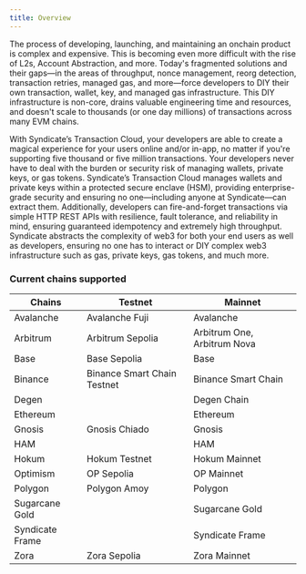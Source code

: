 ```yaml
---
title: Overview
---
```


The process of developing, launching, and maintaining an onchain product is complex and expensive. This is becoming even more difficult with the rise of L2s, Account Abstraction, and more. Today's fragmented solutions and their gaps—in the areas of throughput, nonce management, reorg detection, transaction retries, managed gas, and more—force developers to DIY their own transaction, wallet, key, and managed gas infrastructure. This DIY infrastructure is non-core, drains valuable engineering time and resources, and doesn't scale to thousands (or one day millions) of transactions across many EVM chains.

With Syndicate’s Transaction Cloud, your developers are able to create a magical experience for your users online and/or in-app, no matter if you're supporting five thousand or five million transactions. Your developers never have to deal with the burden or security risk of managing wallets, private keys, or gas tokens. Syndicate’s Transaction Cloud manages wallets and private keys within a protected secure enclave (HSM), providing enterprise-grade security and ensuring no one—including anyone at Syndicate—can extract them. Additionally, developers can fire-and-forget transactions via simple HTTP REST APIs with resilience, fault tolerance, and reliability in mind, ensuring guaranteed idempotency and extremely high throughput. Syndicate abstracts the complexity of web3 for both your end users as well as developers, ensuring no one has to interact or DIY complex web3 infrastructure such as gas, private keys, gas tokens, and much more.

### Current chains supported

| Chains          | Testnet                     | Mainnet                     |
| --------------- | --------------------------- | --------------------------- |
| Avalanche       | Avalanche Fuji              | Avalanche                   |
| Arbitrum        | Arbitrum Sepolia            | Arbitrum One, Arbitrum Nova |
| Base            | Base Sepolia                | Base                        |
| Binance         | Binance Smart Chain Testnet | Binance Smart Chain         |
| Degen           |                             | Degen Chain                 |
| Ethereum        |                             | Ethereum                    |
| Gnosis          | Gnosis Chiado               | Gnosis                      |
| HAM             |                             | HAM                         |
| Hokum           | Hokum Testnet               | Hokum Mainnet               |
| Optimism        | OP Sepolia                  | OP Mainnet                  |
| Polygon         | Polygon Amoy                | Polygon                     |
| Sugarcane Gold  |                             | Sugarcane Gold              |
| Syndicate Frame |                             | Syndicate Frame             |
| Zora            | Zora Sepolia                | Zora Mainnet                |

